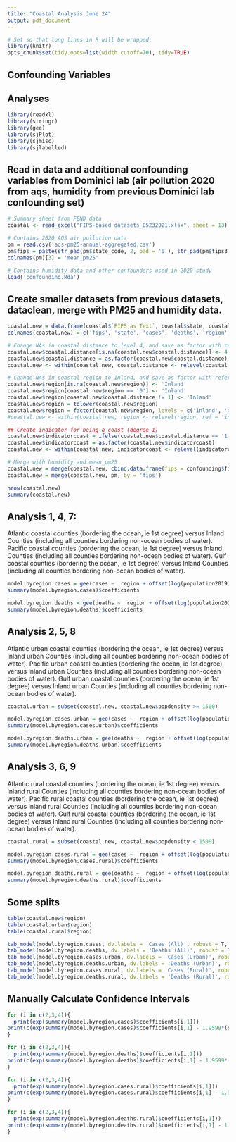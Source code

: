 ```yaml
---
title: "Coastal Analysis June 24"
output: pdf_document
---
```


```r
# Set so that long lines in R will be wrapped:
library(knitr)
opts_chunk$set(tidy.opts=list(width.cutoff=70), tidy=TRUE)
```

\section{Summary}
## Confounding Variables
\begin{enumerate}
\item Population Density. Reflects the role of social distance in airborne propagation. We should in all our comparisons keep this variable as fixed as we can while avoiding the comparison of small sets of data.
\item All Ages in Poverty (\%). Reflects propensity to respect hygiene (notably mask adoption) and social distance rules (living circumstances and ability to stay-at-home).
\item Median Income. Similar to (2) while an independent variable (poverty rate may be high and median income high or low dependent on the wealth gap).
\item Percent adult obesity. Reflects propensity to generate respiratory droplets — and observed correlation with COVID infection/symptom severity. 
\item Voter margin 2020 election. Reflects propensity to wear masks. Independent variable to (7).
\item Median age 2019. Reflects propensity to generate respiratory droplets — and observed correlation with COVID infection/symptom severity. 
\item Voting party in the 2020 presidential election. See (5).
\item Air pollution (PM 2.5) (Dominici lab data). Reflects propensity to generate respiratory droplets — and observed correlation with COVID infection/symptom severity. Should use 2020 PM 2.5 data if available given the importance of the fire season in 2020.
\item Mean winter and summer humidity (Dominici lab data). Reflects propensity to generate respiratory droplets — and observed correlation with COVID infection/symptom severity. 
\end{enumerate}

## Analyses
\begin{itemize}
\item  Atlantic coastal counties (bordering the ocean, ie 1st degree) versus Inland Counties (including all counties bordering non-ocean bodies of water).
\item Atlantic urban coastal counties (bordering the ocean, ie 1st degree) versus Inland  urban Counties (including all counties bordering non-ocean bodies of water).
\item Atlantic rural coastal counties (bordering the ocean, ie 1st degree) versus Inland  rural Counties (including all counties bordering non-ocean bodies of water).

\item Pacific coastal counties (bordering the ocean, ie 1st degree) versus Inland Counties (including all counties bordering non-ocean bodies of water).
\item Pacific urban coastal counties (bordering the ocean, ie 1st degree) versus Inland  urban Counties (including all counties bordering non-ocean bodies of water).
\item Pacific rural coastal counties (bordering the ocean, ie 1st degree) versus Inland  rural Counties (including all counties bordering non-ocean bodies of water).

\item Gulf coastal counties (bordering the ocean, ie 1st degree) versus Inland Counties (including all counties bordering non-ocean bodies of water).
\item Gulf urban coastal counties (bordering the ocean, ie 1st degree) versus Inland  urban Counties (including all counties bordering non-ocean bodies of water).
\item Gulf rural coastal counties (bordering the ocean, ie 1st degree) versus Inland  rural Counties (including all counties bordering non-ocean bodies of water).
\end{itemize}

\newpage
```r
library(readxl)
library(stringr)
library(gee)
library(sjPlot)
library(sjmisc)
library(sjlabelled)
```

\section{Analyses}
## Read in data and additional confounding variables from Dominici lab (air pollution 2020 from aqs, humidity from previous Dominici lab confounding set)
```r
# Summary sheet from FEND data
coastal <- read_excel("FIPS-based datasets_05232021.xlsx", sheet = 13)

# Contains 2020 AQS air pollution data
pm = read.csv('aqs-pm25-annual-aggregated.csv')
pm$fips = paste(str_pad(pm$state_code, 2, pad = '0'), str_pad(pm$fips3, 3, pad = '0'), sep ="")
colnames(pm)[3] = 'mean_pm25'

# Contains humidity data and other confounders used in 2020 study
load('confounding.Rda') 
```

## Create smaller datasets from previous datasets, dataclean, merge with PM25 and humidity data.
```r
coastal.new = data.frame(coastal$`FIPS as Text`, coastal$state, coastal$cases, coastal$deaths, coastal$`Country REGION`, coastal$`Coastal Distance`, coastal$`Population 2019 Estimate`, coastal$`Population Density`, coastal$`All Ages in Poverty (%)`, coastal$`Median Income`, coastal$`percent adult obesity`, coastal$`diff/total`, coastal$`Politcal alignment 2020 election`, coastal$`median age 2019`)
colnames(coastal.new) = c('fips', 'state', 'cases', 'deaths', 'region', 'coastal.distance', 'population2019', 'popdensity', 'poverty', 'median_income', 'pct_obesity', 'voter_margin_2020', 'party', 'median_age')

# Change NAs in coastal.distance to level 4, and save as factor with reference level 4.
coastal.new$coastal.distance[is.na(coastal.new$coastal.distance)] <- 4
coastal.new$coastal.distance = as.factor(coastal.new$coastal.distance)
coastal.new <- within(coastal.new, coastal.distance <- relevel(coastal.distance, ref = 4))

# Change NAs in coastal region to Inland, and save as factor with reference level Inland
coastal.new$region[is.na(coastal.new$region)] <- 'Inland'
coastal.new$region[coastal.new$region == '0'] <- 'Inland'
coastal.new$region[coastal.new$coastal.distance != 1] <- 'Inland'
coastal.new$region = tolower(coastal.new$region)
coastal.new$region = factor(coastal.new$region, levels = c('inland', 'atlantic', 'gulf of mexico', 'pacific'))
#coastal.new <- within(coastal.new, region <- relevel(region, ref = 'inland'))

## Create indicator for being a coast (degree 1) 
coastal.new$indicatorcoast = ifelse(coastal.new$coastal.distance == '1', 'Coastal', 'NonCoastal')
coastal.new$indicatorcoast = as.factor(coastal.new$indicatorcoast)
coastal.new <- within(coastal.new, indicatorcoast <- relevel(indicatorcoast, ref = 'NonCoastal'))

# Merge with humidity and mean_pm25
coastal.new = merge(coastal.new, cbind.data.frame(fips = confounding$fips, mean_summer_rm = confounding$mean_summer_rm, mean_winter_rm = confounding$mean_winter_rm), by = 'fips')
coastal.new = merge(coastal.new, pm, by = 'fips')

nrow(coastal.new)
summary(coastal.new)
```

\newpage
## Analysis 1, 4, 7: 
Atlantic coastal counties (bordering the ocean, ie 1st degree) versus Inland Counties (including all counties bordering non-ocean bodies of water).
Pacific coastal counties (bordering the ocean, ie 1st degree) versus Inland Counties (including all counties bordering non-ocean bodies of water).
Gulf coastal counties (bordering the ocean, ie 1st degree) versus Inland Counties (including all counties bordering non-ocean bodies of water).

```r
model.byregion.cases = gee(cases ~  region + offset(log(population2019)) + scale(popdensity) + scale(poverty) + scale(log(median_income)) + scale(pct_obesity) + scale(voter_margin_2020) + scale(median_age) + factor(party) + mean_pm25 + mean_summer_rm + mean_winter_rm, family = poisson(link = "log"),  data = coastal.new, id = as.factor(state))
summary(model.byregion.cases)$coefficients

model.byregion.deaths = gee(deaths ~  region + offset(log(population2019)) + scale(popdensity) + scale(poverty) + scale(log(median_income)) + scale(pct_obesity) + scale(voter_margin_2020) + scale(median_age) + factor(party) + mean_pm25 + mean_summer_rm + mean_winter_rm, family = poisson(link = "log"),  data = coastal.new, id = as.factor(state))
summary(model.byregion.deaths)$coefficients
```
\newpage
## Analysis 2, 5, 8
Atlantic urban coastal counties (bordering the ocean, ie 1st degree) versus Inland  urban Counties (including all counties bordering non-ocean bodies of water).
Pacific urban coastal counties (bordering the ocean, ie 1st degree) versus Inland  urban Counties (including all counties bordering non-ocean bodies of water).
Gulf urban coastal counties (bordering the ocean, ie 1st degree) versus Inland  urban Counties (including all counties bordering non-ocean bodies of water).

```r
coastal.urban = subset(coastal.new, coastal.new$popdensity >= 1500)

model.byregion.cases.urban = gee(cases ~  region + offset(log(population2019)) + scale(popdensity) + scale(poverty) + scale(log(median_income)) + scale(pct_obesity) + scale(voter_margin_2020) + scale(median_age) + factor(party) + mean_pm25 + mean_summer_rm + mean_winter_rm, family = poisson(link = "log"),  data = coastal.urban, id = as.factor(state))
summary(model.byregion.cases.urban)$coefficients

model.byregion.deaths.urban = gee(deaths ~  region + offset(log(population2019)) + scale(popdensity) + scale(poverty) + scale(log(median_income)) + scale(pct_obesity) + scale(voter_margin_2020) + scale(median_age) + factor(party) + mean_pm25 + mean_summer_rm + mean_winter_rm, family = poisson(link = "log"),  data = coastal.urban, id = as.factor(state))
summary(model.byregion.deaths.urban)$coefficients
```
\newpage
## Analysis 3, 6, 9
Atlantic rural coastal counties (bordering the ocean, ie 1st degree) versus Inland  rural Counties (including all counties bordering non-ocean bodies of water).
Pacific rural coastal counties (bordering the ocean, ie 1st degree) versus Inland  rural Counties (including all counties bordering non-ocean bodies of water).
Gulf rural coastal counties (bordering the ocean, ie 1st degree) versus Inland  rural Counties (including all counties bordering non-ocean bodies of water).

```r
coastal.rural = subset(coastal.new, coastal.new$popdensity < 1500)

model.byregion.cases.rural = gee(cases ~  region + offset(log(population2019)) + scale(popdensity) + scale(poverty) + scale(log(median_income)) + scale(pct_obesity) + scale(voter_margin_2020) + scale(median_age) + factor(party) + mean_pm25 + mean_summer_rm + mean_winter_rm, family = poisson(link = "log"),  data = coastal.rural, id = as.factor(state))
summary(model.byregion.cases.rural)$coefficients

model.byregion.deaths.rural = gee(deaths ~  region + offset(log(population2019)) + scale(popdensity) + scale(poverty) + scale(log(median_income)) + scale(pct_obesity) + scale(voter_margin_2020) + scale(median_age) + factor(party) + mean_pm25 + mean_summer_rm + mean_winter_rm, family = poisson(link = "log"),  data = coastal.rural, id = as.factor(state))
summary(model.byregion.deaths.rural)$coefficients
```
\newpage
## Some splits
```r
table(coastal.new$region)
table(coastal.urban$region)
table(coastal.rural$region)
```


```r
tab_model(model.byregion.cases, dv.labels = 'Cases (All)', robust = T, digits = 3)
tab_model(model.byregion.deaths, dv.labels = 'Deaths (All)', robust = T, digits = 3)
tab_model(model.byregion.cases.urban, dv.labels = 'Cases (Urban)', robust = T, digits = 3)
tab_model(model.byregion.deaths.urban, dv.labels = 'Deaths (Urban)', robust = T, digits = 3)
tab_model(model.byregion.cases.rural, dv.labels = 'Cases (Rural)', robust = T, digits = 3)
tab_model(model.byregion.deaths.rural, dv.labels = 'Deaths (Rural)', robust = T, digits = 3)
```
## Manually Calculate Confidence Intervals
```r
for (i in c(2,3,4)){
  print(exp(summary(model.byregion.cases)$coefficients[i,1]))
print(c(exp(summary(model.byregion.cases)$coefficients[i,1] - 1.9599*(summary(model.byregion.cases)$coefficients[i,4])), exp(summary(model.byregion.cases)$coefficients[i,1] + 1.9599*(summary(model.byregion.cases)$coefficients[i,4]))))
}

for (i in c(2,3,4)){
  print(exp(summary(model.byregion.deaths)$coefficients[i,1]))
print(c(exp(summary(model.byregion.deaths)$coefficients[i,1] - 1.9599*(summary(model.byregion.deaths)$coefficients[i,4])), exp(summary(model.byregion.deaths)$coefficients[i,1] + 1.9599*(summary(model.byregion.deaths)$coefficients[i,4]))))
}

for (i in c(2,3,4)){
  print(exp(summary(model.byregion.cases.rural)$coefficients[i,1]))
print(c(exp(summary(model.byregion.cases.rural)$coefficients[i,1] - 1.9599*(summary(model.byregion.cases.rural)$coefficients[i,4])), exp(summary(model.byregion.cases.rural)$coefficients[i,1] + 1.9599*(summary(model.byregion.cases.rural)$coefficients[i,4]))))
}

for (i in c(2,3,4)){
  print(exp(summary(model.byregion.deaths.rural)$coefficients[i,1]))
print(c(exp(summary(model.byregion.deaths.rural)$coefficients[i,1] - 1.9599*(summary(model.byregion.deaths.rural)$coefficients[i,4])), exp(summary(model.byregion.deaths.rural)$coefficients[i,1] + 1.9599*(summary(model.byregion.deaths.rural)$coefficients[i,4]))))
}
```






